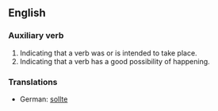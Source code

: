 ==English==

=== Auxiliary verb ===
#Indicating that a verb was or is intended to take place.
#Indicating that a verb has a good possibility of happening.

===Translations===
*German: [[sollte]]